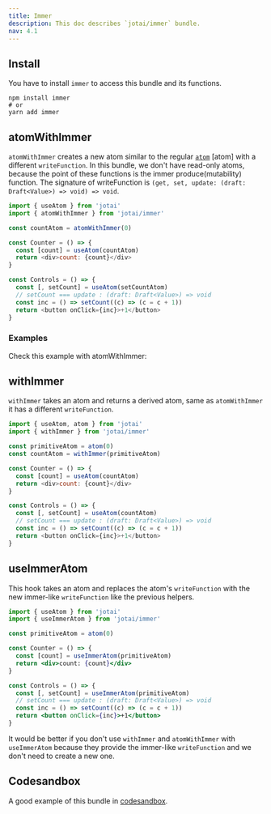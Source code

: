 ```yaml
---
title: Immer
description: This doc describes `jotai/immer` bundle.
nav: 4.1
---
```


## Install

You have to install `immer` to access this bundle and its functions.

```
npm install immer
# or
yarn add immer
```

## atomWithImmer

`atomWithImmer` creates a new atom similar to the regular [`atom`](/jotai/api/core#atom) [atom] with a different `writeFunction`. In this bundle, we don't have read-only atoms, because the point of these functions is the immer produce(mutability) function.
The signature of writeFunction is `(get, set, update: (draft: Draft<Value>) => void) => void`.

```js
import { useAtom } from 'jotai'
import { atomWithImmer } from 'jotai/immer'

const countAtom = atomWithImmer(0)

const Counter = () => {
  const [count] = useAtom(countAtom)
  return <div>count: {count}</div>
}

const Controls = () => {
  const [, setCount] = useAtom(setCountAtom)
  // setCount === update : (draft: Draft<Value>) => void
  const inc = () => setCount((c) => (c = c + 1))
  return <button onClick={inc}>+1</button>
}
```

### Examples

Check this example with atomWithImmer:

<Codesandbox id="vtp3j" />

## withImmer

`withImmer` takes an atom and returns a derived atom, same as `atomWithImmer` it has a different `writeFunction`.

```js
import { useAtom, atom } from 'jotai'
import { withImmer } from 'jotai/immer'

const primitiveAtom = atom(0)
const countAtom = withImmer(primitiveAtom)

const Counter = () => {
  const [count] = useAtom(countAtom)
  return <div>count: {count}</div>
}

const Controls = () => {
  const [, setCount] = useAtom(countAtom)
  // setCount === update : (draft: Draft<Value>) => void
  const inc = () => setCount((c) => (c = c + 1))
  return <button onClick={inc}>+1</button>
}
```

## useImmerAtom

This hook takes an atom and replaces the atom's `writeFunction` with the new immer-like `writeFunction` like the previous helpers.

```jsx
import { useAtom } from 'jotai'
import { useImmerAtom } from 'jotai/immer'

const primitiveAtom = atom(0)

const Counter = () => {
  const [count] = useImmerAtom(primitiveAtom)
  return <div>count: {count}</div>
}

const Controls = () => {
  const [, setCount] = useImmerAtom(primitiveAtom)
  // setCount === update : (draft: Draft<Value>) => void
  const inc = () => setCount((c) => (c = c + 1))
  return <button onClick={inc}>+1</button>
}
```

It would be better if you don't use `withImmer` and `atomWithImmer` with `useImmerAtom` because they provide the immer-like `writeFunction` and we don't need to create a new one.

## Codesandbox

A good example of this bundle in [codesandbox](https://codesandbox.io/s/immer-jotai-doc-ms9pv?file=/src/App.tsx).

<Codesandbox id="ms9pv" />
